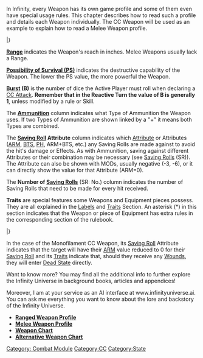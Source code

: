 {{n5-section-combat-module}}


In Infinity, every Weapon has its own game profile and some of them even have special usage rules. This chapter describes how to read such a profile and details each Weapon individually. The CC Weapon will be used as an example to explain how to read a Melee Weapon profile.


{{image | name=n5/cc-weapon.jpg | style=fullborder }}

{{n5_weapon_single}}
{{n5_weaponrow|CC Weapon| | | | | | | |8|1|N|ARM|1|[[CC]]}}
|}

'''[[Range]]''' indicates the Weapon's reach in inches. Melee Weapons usually lack a Range.

'''[[Possibility of Survival (PS)]]''' indicates the destructive capability of the Weapon. The lower the PS value, the more powerful the Weapon.

'''[[Burst]] (B)''' is the number of dice the Active Player must roll when declaring a [[CC Attack]]. '''Remember that in the Reactive Turn the value of B is generally 1''', unless modified by a rule or Skill.

The '''[[Ammunition]]''' column indicates what Type of Ammunition the Weapon uses. If two Types of Ammunition are shown linked by a "+" it means both Types are combined.

The '''[[Saving Roll]] Attribute''' column indicates which [[Attribute]] or Attributes ([[ARM]], [[BTS]], [[PH]], ARM+BTS, etc.) any Saving Rolls are made against to avoid the hit's damage or Effects. As with Ammunition, saving against different Attributes or their combination may be necessary (see [[Saving Roll]]s (SR)). The Attribute can also be shown with MODs, usually negative (-3, -6), or it can directly show the value for that Attribute (ARM=0).

The '''Number of [[Saving Roll]]s''' (SR: No.) column indicates the number of Saving Rolls that need to be made for every hit received.

'''Traits''' are special features some Weapons and Equipment pieces possess. They are all explained in the [[Labels]] and [[Traits]] Section. An asterisk (*) in this section indicates that the Weapon or piece of Equipment has extra rules in the corresponding section of the rulebook.


{{greybox-start | Example}}
{{n5_weapon_single}}
{{n5_weaponrow|Monofilament CC Weapon| | | | | | | |8|1|N|ARM&#61;0|1|[[CC]], [[State Trait | State:]] [[Dead]]}}
|}

In the case of the Monofilament CC Weapon, its [[Saving Roll]] Attribute indicates that the target will have their [[ARM]] value reduced to 0 for their [[Saving Roll]] and its [[Traits]] indicate that, should they receive any [[Wounds]], they will enter [[Dead State]] directly.
{{greybox-end}}


{{advice-start}}
Want to know more? You may find all the additional info to further explore the Infinity Universe in background books, articles and appendices!

Moreover, I am at your service as an AI interface at www.infinityuniverse.ai. You can ask me everything you want to know about the lore and backstory of the Infinity Universe.
{{advice-end}}


{{see-also-start}}
* '''[[Ranged Weapon Profile]]'''
* '''[[Melee Weapon Profile]]'''
* '''[[Weapon Chart]]'''
* '''[[Alternative Weapon Chart]]'''
{{see-also-end}}



{{n5-section-combat-module}}




[[Category: Combat Module]]

<!-- Manually added categories. -->
[[Category:CC]]
[[Category:State]]